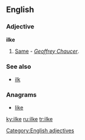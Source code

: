 {{also|İlke}}
==English==

===Adjective===
'''ilke'''

# {{obsolete}} [[same|Same]] - ''[[w:Geoffrey Chaucer|Geoffrey Chaucer]]''.

===See also===
* [[ilk]]

===Anagrams===
* [[like#English|like]]

[[Category:English adjectives]]

[[ky:ilke]]
[[ru:ilke]]
[[tr:ilke]]